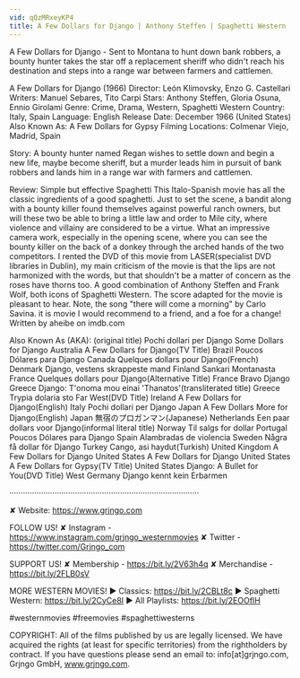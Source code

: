 ```yaml
---
vid: qQzMRxeyKP4
title: A Few Dollars for Django | Anthony Steffen | Spaghetti Western
---
```


A Few Dollars for Django - Sent to Montana to hunt down bank robbers, a bounty hunter takes the star off a replacement sheriff who didn't reach his destination and steps into a range war between farmers and cattlemen.

A Few Dollars for Django (1966)
Director: León Klimovsky, Enzo G. Castellari
Writers: Manuel Sebares, Tito Carpi
Stars: Anthony Steffen, Gloria Osuna, Ennio Girolami
Genre: Crime, Drama, Western, Spaghetti Western
Country: Italy, Spain
Language: English
Release Date: December 1966 (United States)
Also Known As: A Few Dollars for Gypsy
Filming Locations: Colmenar Viejo, Madrid, Spain

Story:
A bounty hunter named Regan wishes to settle down and begin a new life, maybe become sheriff, but a murder leads him in pursuit of bank robbers and lands him in a range war with farmers and cattlemen.

Review:
Simple but effective Spaghetti
This Italo-Spanish movie has all the classic ingredients of a good spaghetti.
Just to set the scene, a bandit along with a bounty killer found themselves against powerful ranch owners, but will these two be able to bring a little law and order to Mile city, where violence and villainy are considered to be a virtue.
What an impressive camera work, especially in the opening scene, where you can see the bounty killer on the back of a donkey through the arched hands of the two competitors.
I rented the DVD of this movie from LASER(specialist DVD libraries in Dublin), my main criticism of the movie is that the lips are not harmonized with the words, but that shouldn't be a matter of concern as the roses have thorns too.
A good combination of Anthony Steffen and Frank Wolf, both icons of Spaghetti Western.
The score adapted for the movie is pleasant to hear. Note, the song "there will come a morning" by Carlo Savina.
it is movie I would recommend to a friend, and a foe for a change! Written by aheibe on imdb.com

Also Known As (AKA):
(original title) Pochi dollari per Django
Some Dollars for Django
Australia A Few Dollars for Django(TV Title)
Brazil Poucos Dólares para Django
Canada Quelques dollars pour Django(French)
Denmark Django, vestens skrappeste mand
Finland Sankari Montanasta
France Quelques dollars pour Django(Alternative Title)
France Bravo Django
Greece Django: T'onoma mou einai 'Thanatos'(transliterated title)
Greece Trypia dolaria sto Far West(DVD Title)
Ireland A Few Dollars for Django(English)
Italy Pochi dollari per Django
Japan A Few Dollars More for Django(English)
Japan 無宿のプロガンマン(Japanese)
Netherlands Een paar dollars voor Django(informal literal title)
Norway Til salgs for dollar
Portugal Poucos Dólares para Django
Spain Alambradas de violencia
Sweden Några få dollar för Django
Turkey Cango, asi haydut(Turkish)
United Kingdom A Few Dollars for Django
United States A Few Dollars for Django
United States A Few Dollars for Gypsy(TV Title)
United States Django: A Bullet for You(DVD Title)
West Germany Django kennt kein Erbarmen

····················································································

✘ Website: https://www.grjngo.com

FOLLOW US!
✘ Instagram - https://www.instagram.com/grjngo_westernmovies
✘ Twitter - https://twitter.com/Grjngo_com

SUPPORT US!
✘ Membership - https://bit.ly/2V63h4q
✘ Merchandise - https://bit.ly/2FLB0sV

MORE WESTERN MOVIES! 
► Classics: https://bit.ly/2CBLt8c 
► Spaghetti Western: https://bit.ly/2CyCe8I 
► All Playlists: https://bit.ly/2EOOfIH 

#westernmovies #freemovies #spaghettiwesterns

COPYRIGHT: All of the films published by us are legally licensed. We have acquired the rights (at least for specific territories) from the rightholders by contract. If you have questions please send an email to: info[at]grjngo.com, Grjngo GmbH, www.grjngo.com.